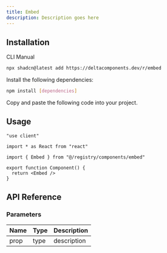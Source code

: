 ```yaml
---
title: Embed
description: Description goes here
---
```


<ComponentPreview name="embed-demo" />

## Installation

<Tabs defaultValue="cli">

<TabsList>
  <TabsTrigger value="cli">CLI</TabsTrigger>
  <TabsTrigger value="manual">Manual</TabsTrigger>
</TabsList>

<TabsContent value="cli">

```bash
npx shadcn@latest add https://deltacomponents.dev/r/embed
```

</TabsContent>

<TabsContent value="manual">

<Steps>

<Step>Install the following dependencies:</Step>

```bash
npm install [dependencies]
```

<Step>Copy and paste the following code into your project.</Step>

<ComponentSource name="embed" />

</Steps>

</TabsContent>

</Tabs>

## Usage

```tsx
"use client"

import * as React from "react"

import { Embed } from "@/registry/components/embed"

export function Component() {
  return <Embed />
}
```

## API Reference

### Parameters

| Name | Type | Description |
| ---- | ---- | ----------- |
| prop | type | description |
